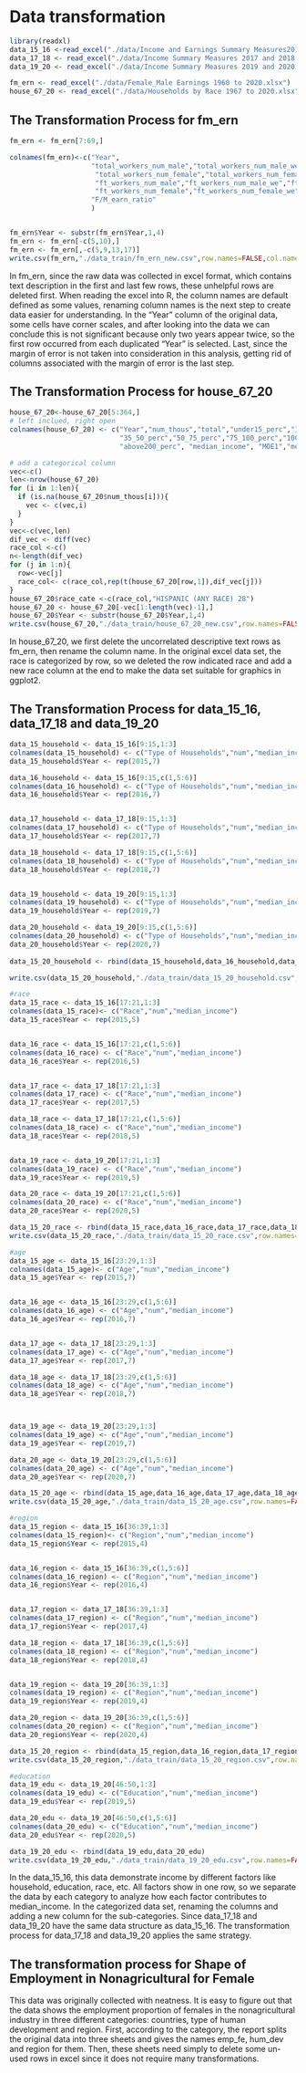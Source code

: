 # Data transformation


```r
library(readxl)
data_15_16 <-read_excel("./data/Income and Earnings Summary Measures2015 and 2016.xls")
data_17_18 <- read_excel("./data/Income Summary Measures 2017 and 2018.xlsx")
data_19_20 <- read_excel("./data/Income Summary Measures 2019 and 2020.xlsx")

fm_ern <- read_excel("./data/Female_Male Earnings 1960 to 2020.xlsx")
house_67_20 <- read_excel("./data/Households by Race 1967 to 2020.xlsx")
```

## The Transformation Process for fm_ern 
```r
fm_ern <- fm_ern[7:69,]

colnames(fm_ern)<-c("Year", 
                    "total_workers_num_male","total_workers_num_male_we","total_median_earn_male","MOE1",
                     "total_workers_num_female","total_workers_num_female_we","total_median_earn_female","MOE2",
                     "ft_workers_num_male","ft_workers_num_male_we","ft_median_earn_male","MOE3",
                     "ft_workers_num_female","ft_workers_num_female_we","ft_median_earn_female","MOE4",
                    "F/M_earn_ratio"
                    )


fm_ern$Year <- substr(fm_ern$Year,1,4)
fm_ern <- fm_ern[-c(5,10),]
fm_ern <- fm_ern[,-c(5,9,13,17)]
write.csv(fm_ern,"./data_train/fm_ern_new.csv",row.names=FALSE,col.names=TRUE,sep=',')
```

In fm_ern, since the raw data was collected in excel format, which contains text description in the first and last few rows, these unhelpful rows are deleted first. When reading the excel into R, the column names are default defined as some values, renaming column names is the next step to create data easier for understanding. In the "Year" column of the original data, some cells have corner scales, and after looking into the data we can conclude this is not significant because only two years appear twice, so the first row occurred from each duplicated "Year" is selected. Last, since the margin of error is not taken into consideration in this analysis, getting rid of columns associated with the margin of error is the last step.

## The Transformation Process for house_67_20 
```r
house_67_20<-house_67_20[5:364,]
# left inclued, right open
colnames(house_67_20) <- c("Year","num_thous","total","under15_perc","15_25_perc","25_35_perc",
                           "35_50_perc","50_75_perc","75_100_perc","100_150_perc","150_200_perc",
                           "above200_perc", "median_income", "MOE1","mean_income","MOE2")

# add a categorical column
vec<-c()
len<-nrow(house_67_20)
for (i in 1:len){
  if (is.na(house_67_20$num_thous[i])){
    vec <- c(vec,i)
  }
}
vec<-c(vec,len)
dif_vec <- diff(vec)
race_col <-c()
n<-length(dif_vec)
for (j in 1:n){
  row<-vec[j]
  race_col<- c(race_col,rep(t(house_67_20[row,1]),dif_vec[j]))
}
house_67_20$race_cate <-c(race_col,"HISPANIC (ANY RACE) 28")
house_67_20 <- house_67_20[-vec[1:length(vec)-1],]
house_67_20$Year <- substr(house_67_20$Year,1,4)
write.csv(house_67_20,"./data_train/house_67_20_new.csv",row.names=FALSE,col.names=TRUE,sep=',')

```

In house_67_20, we first delete the uncorrelated descriptive text rows as fm_ern, then rename the column name. In the original excel data set, the race is categorized by row, so we deleted the row indicated race and add a new race column at the end to make the data set suitable for graphics in ggplot2.


## The Transformation Process for data_15_16, data_17_18 and data_19_20
```r
data_15_household <- data_15_16[9:15,1:3]
colnames(data_15_household) <- c("Type of Households","num","median_income")
data_15_household$Year <- rep(2015,7)

data_16_household <- data_15_16[9:15,c(1,5:6)]
colnames(data_16_household) <- c("Type of Households","num","median_income")
data_16_household$Year <- rep(2016,7)


data_17_household <- data_17_18[9:15,1:3] 
colnames(data_17_household) <- c("Type of Households","num","median_income")
data_17_household$Year <- rep(2017,7)

data_18_household <- data_17_18[9:15,c(1,5:6)]
colnames(data_18_household) <- c("Type of Households","num","median_income")
data_18_household$Year <- rep(2018,7)


data_19_household <- data_19_20[9:15,1:3]
colnames(data_19_household) <- c("Type of Households","num","median_income")
data_19_household$Year <- rep(2019,7)

data_20_household <- data_19_20[9:15,c(1,5:6)]
colnames(data_20_household) <- c("Type of Households","num","median_income")
data_20_household$Year <- rep(2020,7)
 
data_15_20_household <- rbind(data_15_household,data_16_household,data_17_household,data_18_household,data_19_household,data_20_household)

write.csv(data_15_20_household,"./data_train/data_15_20_household.csv",row.names=FALSE,col.names=TRUE,sep=',')
```

```r
#race
data_15_race <- data_15_16[17:21,1:3]
colnames(data_15_race)<- c("Race","num","median_income")
data_15_race$Year <- rep(2015,5)


data_16_race <- data_15_16[17:21,c(1,5:6)]
colnames(data_16_race) <- c("Race","num","median_income")
data_16_race$Year <- rep(2016,5)


data_17_race <- data_17_18[17:21,1:3] 
colnames(data_17_race) <- c("Race","num","median_income")
data_17_race$Year <- rep(2017,5)

data_18_race <- data_17_18[17:21,c(1,5:6)]
colnames(data_18_race) <- c("Race","num","median_income")
data_18_race$Year <- rep(2018,5)


data_19_race <- data_19_20[17:21,1:3]
colnames(data_19_race) <- c("Race","num","median_income")
data_19_race$Year <- rep(2019,5)

data_20_race <- data_19_20[17:21,c(1,5:6)]
colnames(data_20_race) <- c("Race","num","median_income")
data_20_race$Year <- rep(2020,5)

data_15_20_race <- rbind(data_15_race,data_16_race,data_17_race,data_18_race,data_19_race,data_20_race)
write.csv(data_15_20_race,"./data_train/data_15_20_race.csv",row.names=FALSE,col.names=TRUE,sep=',')
```


```r
#age
data_15_age <- data_15_16[23:29,1:3]
colnames(data_15_age)<- c("Age","num","median_income")
data_15_age$Year <- rep(2015,7)


data_16_age <- data_15_16[23:29,c(1,5:6)]
colnames(data_16_age) <- c("Age","num","median_income")
data_16_age$Year <- rep(2016,7)


data_17_age <- data_17_18[23:29,1:3] 
colnames(data_17_age) <- c("Age","num","median_income")
data_17_age$Year <- rep(2017,7)

data_18_age <- data_17_18[23:29,c(1,5:6)]
colnames(data_18_age) <- c("Age","num","median_income")
data_18_age$Year <- rep(2018,7)



data_19_age <- data_19_20[23:29,1:3]
colnames(data_19_age) <- c("Age","num","median_income")
data_19_age$Year <- rep(2019,7)

data_20_age <- data_19_20[23:29,c(1,5:6)]
colnames(data_20_age) <- c("Age","num","median_income")
data_20_age$Year <- rep(2020,7)

data_15_20_age <- rbind(data_15_age,data_16_age,data_17_age,data_18_age,data_19_age,data_20_age)
write.csv(data_15_20_age,"./data_train/data_15_20_age.csv",row.names=FALSE,col.names=TRUE,sep=',')
```


```r
#region
data_15_region <- data_15_16[36:39,1:3]
colnames(data_15_region)<- c("Region","num","median_income")
data_15_region$Year <- rep(2015,4)


data_16_region <- data_15_16[36:39,c(1,5:6)]
colnames(data_16_region) <- c("Region","num","median_income")
data_16_region$Year <- rep(2016,4)


data_17_region <- data_17_18[36:39,1:3] 
colnames(data_17_region) <- c("Region","num","median_income")
data_17_region$Year <- rep(2017,4)

data_18_region <- data_17_18[36:39,c(1,5:6)]
colnames(data_18_region) <- c("Region","num","median_income")
data_18_region$Year <- rep(2018,4)


data_19_region <- data_19_20[36:39,1:3]
colnames(data_19_region) <- c("Region","num","median_income")
data_19_region$Year <- rep(2019,4)

data_20_region <- data_19_20[36:39,c(1,5:6)]
colnames(data_20_region) <- c("Region","num","median_income")
data_20_region$Year <- rep(2020,4)

data_15_20_region <- rbind(data_15_region,data_16_region,data_17_region,data_18_region,data_19_region,data_20_region)
write.csv(data_15_20_region,"./data_train/data_15_20_region.csv",row.names=FALSE,col.names=TRUE,sep=',')
```

```r
#education
data_19_edu <- data_19_20[46:50,1:3]
colnames(data_19_edu) <- c("Education","num","median_income")
data_19_edu$Year <- rep(2019,5)

data_20_edu <- data_19_20[46:50,c(1,5:6)]
colnames(data_20_edu) <- c("Education","num","median_income")
data_20_edu$Year <- rep(2020,5)

data_19_20_edu <- rbind(data_19_edu,data_20_edu)
write.csv(data_19_20_edu,"./data_train/data_19_20_edu.csv",row.names=FALSE,col.names=TRUE,sep=',')

```

In the data_15_16, this data demonstrate income by different factors like household, education, race, etc. All factors show in one row, so we separate the data by each category to analyze how each factor contributes to median_income. In the categorized data set, renaming the columns and adding a new column for the sub-categories. Since data_17_18 and data_19_20 have the same data structure as data_15_16. The transformation process for data_17_18 and data_19_20 applies the same strategy. 

## The transformation process for Shape of Employment in Nonagricultural for Female

This data was originally collected with neatness. It is easy to figure out that the data shows the employment proportion of females in the nonagricultural industry in three different categories: countries, type of human development and region. First, according to the category, the report splits the original data into three sheets and gives the names emp_fe, hum_dev and region for them. Then, these sheets need simply to delete some un-used rows in excel since it does not require many transformations.

 
